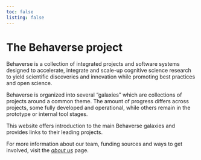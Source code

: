 ```yaml
---
toc: false
listing: false
---
```


# The Behaverse project

Behaverse is a collection of integrated projects and software systems designed to accelerate, integrate and scale-up cognitive science research to yield scientific discoveries and innovation while promoting best practices and open science. 
 
Behaverse is organized into several "galaxies" which are collections of projects around a common theme. The amount of progress differs across projects, some fully developed and operational, while others remain in the prototype or internal tool stages.

This website offers introduction to the main Behaverse galaxies and provides links to their leading projects.

For more information about our team, funding sources and ways to get involved, visit the [*about us*](/about.qmd) page.
